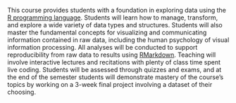 This course provides students with a foundation in exploring data using the [R programming language](https://www.r-project.org/). Students will learn how to manage, transform, and explore a wide variety of data types and structures. Students will also master the fundamental concepts for visualizing and communicating information contained in raw data, including the human psychology of visual information processing. All analyses will be conducted to support reproducibility from raw data to results using [RMarkdown](https://bookdown.org/yihui/rmarkdown/). Teaching will involve interactive lectures and recitations with plenty of class time spent live coding. Students will be assessed through quizzes and exams, and at the end of the semester students will demonstrate mastery of the course's topics by working on a 3-week final project involving a dataset of their choosing.
